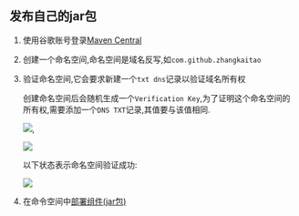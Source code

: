 ## 发布自己的jar包

1. 使用谷歌账号登录[Maven Central](https://central.sonatype.com/publishing/namespaces)
2. 创建一个命名空间,命名空间是域名反写,如`com.github.zhangkaitao`
3. 验证命名空间,它会要求新建一个`txt dns`记录以验证域名所有权

    创建命名空间后会随机生成一个`Verification Key`,为了证明这个命名空间的所有权,需要添加一个`DNS TXT`记录,其值要与该值相同.

    ![](https://github.com/cruldra/picx-images-hosting/raw/master/image.1027lia26f.png),

    ![](https://github.com/cruldra/picx-images-hosting/raw/master/image.b8y1hu0my.webp)

    以下状态表示命名空间验证成功:

    ![](https://github.com/cruldra/picx-images-hosting/raw/master/image.5xaofd0k00.webp)

4. 在命令空间中[部署组件(jar包)](https://central.sonatype.org/publish/publish-portal-upload/)
